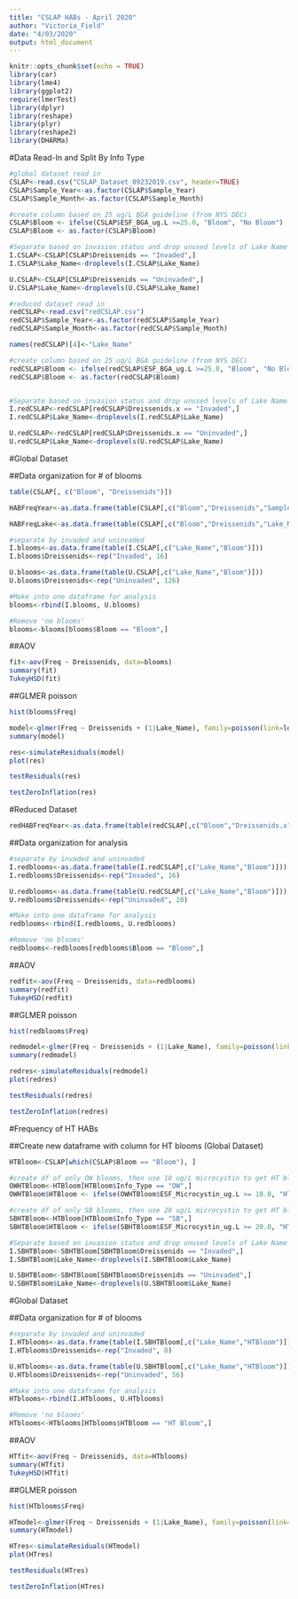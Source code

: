 ```yaml
---
title: "CSLAP HABs - April 2020"
author: "Victoria_Field"
date: "4/03/2020"
output: html_document
---
```


```r
knitr::opts_chunk$set(echo = TRUE)
library(car)
library(lme4)
library(ggplot2)
require(lmerTest)
library(dplyr)
library(reshape)
library(plyr)
library(reshape2)
library(DHARMa)
```

#Data Read-In and Split By Info Type
```r
#global dataset read in 
CSLAP<-read.csv("CSLAP_Dataset_09232019.csv", header=TRUE)
CSLAP$Sample_Year<-as.factor(CSLAP$Sample_Year)
CSLAP$Sample_Month<-as.factor(CSLAP$Sample_Month)

#create column based on 25 ug/L BGA guideline (from NYS DEC)
CSLAP$Bloom <- ifelse(CSLAP$ESF_BGA_ug.L >=25.0, "Bloom", "No Bloom")
CSLAP$Bloom <- as.factor(CSLAP$Bloom)

#Separate based on invasion status and drop unused levels of Lake Name
I.CSLAP<-CSLAP[CSLAP$Dreissenids == "Invaded",]
I.CSLAP$Lake_Name<-droplevels(I.CSLAP$Lake_Name)

U.CSLAP<-CSLAP[CSLAP$Dreissenids == "Uninvaded",]
U.CSLAP$Lake_Name<-droplevels(U.CSLAP$Lake_Name)

#reduced dataset read in 
redCSLAP<-read.csv("redCSLAP.csv")
redCSLAP$Sample_Year<-as.factor(redCSLAP$Sample_Year)
redCSLAP$Sample_Month<-as.factor(redCSLAP$Sample_Month)

names(redCSLAP)[4]<-"Lake_Name"

#create column based on 25 ug/L BGA guideline (from NYS DEC)
redCSLAP$Bloom <- ifelse(redCSLAP$ESF_BGA_ug.L >=25.0, "Bloom", "No Bloom")
redCSLAP$Bloom <- as.factor(redCSLAP$Bloom)


#Separate based on invasion status and drop unused levels of Lake Name
I.redCSLAP<-redCSLAP[redCSLAP$Dreissenids.x == "Invaded",]
I.redCSLAP$Lake_Name<-droplevels(I.redCSLAP$Lake_Name)

U.redCSLAP<-redCSLAP[redCSLAP$Dreissenids.x == "Uninvaded",]
U.redCSLAP$Lake_Name<-droplevels(U.redCSLAP$Lake_Name)
```



#Global Dataset 

##Data organization for # of blooms
```r
table(CSLAP[, c("Bloom", "Dreissenids")])

HABFreqYear<-as.data.frame(table(CSLAP[,c("Bloom","Dreissenids","Sample_Year")]))

HABFreqLake<-as.data.frame(table(CSLAP[,c("Bloom","Dreissenids","Lake_Name")]))

#separate by invaded and uninvaded
I.blooms<-as.data.frame(table(I.CSLAP[,c("Lake_Name","Bloom")]))
I.blooms$Dreissenids<-rep("Invaded", 16)

U.blooms<-as.data.frame(table(U.CSLAP[,c("Lake_Name","Bloom")]))
U.blooms$Dreissenids<-rep("Uninvaded", 126)

#Make into one dataframe for analysis
blooms<-rbind(I.blooms, U.blooms)

#Remove 'no blooms' 
blooms<-blooms[blooms$Bloom == "Bloom",]
```

##AOV
```r
fit<-aov(Freq ~ Dreissenids, data=blooms)
summary(fit)
TukeyHSD(fit)
```

##GLMER poisson 

```r
hist(blooms$Freq)

model<-glmer(Freq ~ Dreissenids + (1|Lake_Name), family=poisson(link=log), data=blooms)
summary(model)
```

```r
res<-simulateResiduals(model)
plot(res)

testResiduals(res)

testZeroInflation(res)
```



#Reduced Dataset 
```r
redHABFreqYear<-as.data.frame(table(redCSLAP[,c("Bloom","Dreissenids.x","Sample_Year")]))
```

##Data organization for analysis 
```r
#separate by invaded and uninvaded
I.redblooms<-as.data.frame(table(I.redCSLAP[,c("Lake_Name","Bloom")]))
I.redblooms$Dreissenids<-rep("Invaded", 16)

U.redblooms<-as.data.frame(table(U.redCSLAP[,c("Lake_Name","Bloom")]))
U.redblooms$Dreissenids<-rep("Uninvaded", 20)

#Make into one dataframe for analysis
redblooms<-rbind(I.redblooms, U.redblooms)

#Remove 'no blooms' 
redblooms<-redblooms[redblooms$Bloom == "Bloom",]
```

##AOV
```r
redfit<-aov(Freq ~ Dreissenids, data=redblooms)
summary(redfit)
TukeyHSD(redfit)
```

##GLMER poisson 

```r
hist(redblooms$Freq)

redmodel<-glmer(Freq ~ Dreissenids + (1|Lake_Name), family=poisson(link=log), data=redblooms)
summary(redmodel)
```

```r
redres<-simulateResiduals(redmodel)
plot(redres)

testResiduals(redres)

testZeroInflation(redres)
```

#Frequency of HT HABs

##Create new dataframe with column for HT blooms (Global Dataset)
```r
HTBloom<-CSLAP[which(CSLAP$Bloom == "Bloom"), ]

#create df of only OW blooms, then use 10 ug/L microcystin to get HT blooms
OWHTBloom<-HTBloom[HTBloom$Info_Type == "OW",]
OWHTBloom$HTBloom <- ifelse(OWHTBloom$ESF_Microcystin_ug.L >= 10.0, "HT Bloom", "No HT Bloom")

#create df of only SB blooms, then use 20 ug/L microcystin to get HT blooms
SBHTBloom<-HTBloom[HTBloom$Info_Type == "SB",]
SBHTBloom$HTBloom <- ifelse(SBHTBloom$ESF_Microcystin_ug.L >= 20.0, "HT Bloom", "No HT Bloom")

#Separate based on invasion status and drop unused levels of Lake Name
I.SBHTBloom<-SBHTBloom[SBHTBloom$Dreissenids == "Invaded",]
I.SBHTBloom$Lake_Name<-droplevels(I.SBHTBloom$Lake_Name)

U.SBHTBloom<-SBHTBloom[SBHTBloom$Dreissenids == "Uninvaded",]
U.SBHTBloom$Lake_Name<-droplevels(U.SBHTBloom$Lake_Name)
```

#Global Dataset 

##Data organization for # of blooms
```r
#separate by invaded and uninvaded
I.HTblooms<-as.data.frame(table(I.SBHTBloom[,c("Lake_Name","HTBloom")]))
I.HTblooms$Dreissenids<-rep("Invaded", 8)

U.HTblooms<-as.data.frame(table(U.SBHTBloom[,c("Lake_Name","HTBloom")]))
U.HTblooms$Dreissenids<-rep("Uninvaded", 56)

#Make into one dataframe for analysis
HTblooms<-rbind(I.HTblooms, U.HTblooms)

#Remove 'no blooms' 
HTblooms<-HTblooms[HTblooms$HTBloom == "HT Bloom",]
```

##AOV
```r
HTfit<-aov(Freq ~ Dreissenids, data=HTblooms)
summary(HTfit)
TukeyHSD(HTfit)
```

##GLMER poisson 

```r
hist(HTblooms$Freq)

HTmodel<-glmer(Freq ~ Dreissenids + (1|Lake_Name), family=poisson(link=log), data=HTblooms)
summary(HTmodel)
```

```r
HTres<-simulateResiduals(HTmodel)
plot(HTres)

testResiduals(HTres)

testZeroInflation(HTres)
```






